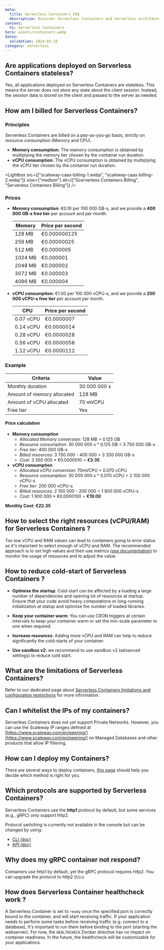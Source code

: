 ```yaml
---
meta:
  title: Serverless Containers FAQ
  description: Discover Serverless Containers and Serverless architecture.
content:
  h1: Serverless Containers
hero: assets/containers.webp
dates:
  validation: 2024-03-18
category: serverless
---
```


## Are applications deployed on Serverless Containers stateless?

Yes, all applications deployed on Serverless Containers are stateless. This means the server does not store any state about the client session. Instead, the session data is stored on the client and passed to the server as needed.

## How am I billed for Serverless Containers?

### Principles

Serverless Containers are billed on a pay-as-you-go basis, strictly on resource consumption (Memory and CPU).

* **Memory consumption:** The memory consumption is obtained by multiplying the memory tier chosen by the container run duration.
* **vCPU consumption:** The vCPU consumption is obtained by multiplying the vCPU tier chosen by the container run duration.

<Lightbox src={["scaleway-caas-billing-1.webp", "scaleway-caas-billing-2.webp"]} size={"medium"}  alt={["Scerverless Containers Billing", "Serverless Containers Billing"]} />

### Prices

* **Memory consumption:** €0.10 per 100 000 GB-s, and we provide a **400 000 GB-s free tier** per account and per month.

    | Memory   | Price per second  |
    |--------- |------------------ |
    | 128 MB   | €0.000000125 	   |
    | 256 MB   | €0.00000025  	   |
    | 512 MB   | €0.0000005   	   |
    | 1024 MB  | €0.000001 	       |
    | 2048 MB  | €0.000002    	   |
    | 3072 MB  | €0.000003    	   |
    | 4096 MB  | €0.000004    	   |

* **vCPU consumption:** €1.00 per 100 000 vCPU-s, and we provide a **200 000 vCPU-s free tier** per account per month.

    | CPU       	| Price per second  |
    |------------ |------------------ |
    | 0.07 vCPU 	| €0.0000007 	      |
    | 0.14 vCPU 	| €0.0000014	      |
    | 0.28 vCPU 	| €0.0000028        |
    | 0.56 vCPU 	| €0.0000056	      |
    | 1.12 vCPU 	| €0.0000112        |

### Example

| Criteria                   | Value        	|
|--------------------------- |--------------	|
| Monthly duration           | 30 000 000 s 	|
| Amount of memory allocated | 128 MB       	|
| Amount of vCPU allocated   | 70 mVCPU     	|
| Free tier                  | Yes          	|

#### Price calculation

* **Memory consumption**
    * *Allocated Memory conversion:* 128 MB = 0.125 GB
    * *Resource consumption:* 30 000 000 s * 0.125 GB = 3 750 000 GB-s
    * *Free tier:* 400 000 GB-s
    * *Billed resources:* 3 750 000 - 400 000 = 3 350 000 GB-s
    * *Cost:* 3 350 000 * €0.0000010 = **€3.35**
* **vCPU consumption**
    * *Allocated vCPU conversion:* 70mVCPU = 0.070 vCPU
    * *Resource consumption:* 30 000 000 s * 0.070 vCPU = 2 100 000 vCPU-s
    * *Free tier:* 200 000 vCPU-s
    * *Billed resources:* 2 100 000 - 200 000 = 1 900 000 vCPU-s
    * *Cost:* 1 900 000 * €0.0000100 = **€19.00**

**Monthly Cost: €22.35**

## How to select the right resources (vCPU/RAM) for Serverless Containers ?

Too low vCPU and RAM values can lead to containers going to error status so it's important to select enough of vCPU and RAM.
The recommended approach is to set high values and then use metrics [(see documentation)](/serverless/containers/how-to/monitor-container/) to monitor
the usage of resources and to adjust the value.

## How to reduce cold-start of Serverless Containers ?

* **Optimise the startup**: Cold-start can be affected by a loading a large number of dependencies and opening lot of resources at startup.
Ensure that your code avoid heavy computations or long-running initialization at statup and optimise the number of loaded libraries.

* **Keep your container warm**: You can use CRON triggers at certain intervals to keep your container warm or set the min-scale parameter to one when required.

* **Increase resources**: Adding more vCPU and RAM can help to reduce significantly the cold-starts of your container.

* **Use sandbox v2**: we recommend to use sandbox v2 (advanced settings) to reduce cold start.

## What are the limitations of Serverless Containers?

Refer to our dedicated page about [Serverless Containers limitations and configuration restrictions](/serverless/containers/reference-content/containers-limitations/) for more information.

## Can I whitelist the IPs of my containers?

Serverless Containers does not yet support Private Networks. However, you can use the Scaleway IP ranges defined  at [https://www.scaleway.com/en/peering/](https://www.scaleway.com/en/peering/) on Managed Databases and other products that allow IP filtering.

## How can I deploy my Containers?

There are several ways to deploy containers, [this page](/serverless/containers/reference-content/deploy-container/) should help you decide which method is right for you.

## Which protocols are supported by Serverless Containers?

Serverless Containers use the **http1** protocol by default, but some services (e.g., gRPC) only support http2.

Protocol switching is currently not available in the console but can be changed by using:

* [CLI (doc)](https://github.com/scaleway/scaleway-cli/blob/master/docs/commands/container.md#update-an-existing-container)
* [API (doc)](https://www.scaleway.com/en/developers/api/serverless-containers/)

## Why does my gRPC container not respond?

Containers use http1 by default, yet the gRPC protocol requires http2. You can upgrade the protocol to http2 (`h2c`).

## How does Serverless Container healthcheck work ?

A Serverless Container is set to `ready` once the specified port is correctly bound to the container, and will start receiving traffic. If your application needs to perform some tasks before receiving traffic (e.g. connect to a database), it's important to run them before binding to the port (starting the webserver).
For now, the `HEALTHCHECK` Docker directive has no impact on container readiness. In the future, the healthcheck will be customizable for your applications.